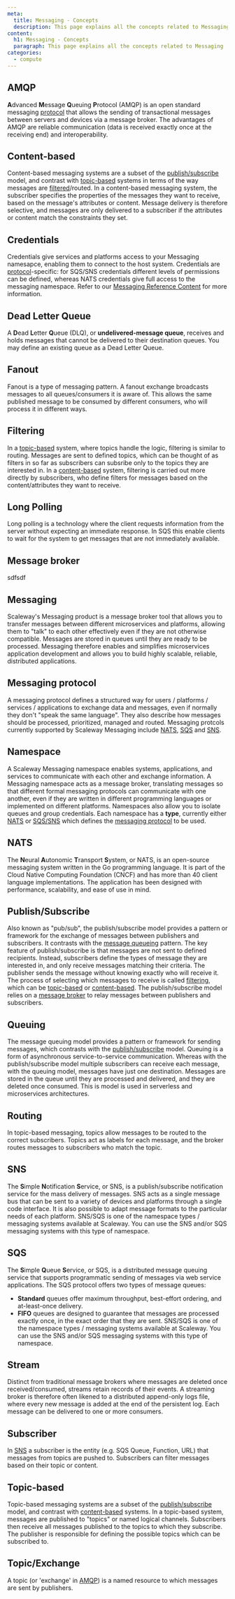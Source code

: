 ```yaml
---
meta:
  title: Messaging - Concepts
  description: This page explains all the concepts related to Messaging
content:
  h1: Messaging - Concepts
  paragraph: This page explains all the concepts related to Messaging
categories:
  - compute
---
```


<Concept opened>

## AMQP

**A**dvanced **M**essage **Q**ueuing **P**rotocol (AMQP) is an open standard messaging [protocol](#messaging-protocol) that allows the sending of transactional messages between servers and devices via a message broker. The advantages of AMQP are reliable communication (data is received exactly once at the receiving end) and interoperability.

</Concept>

<Concept opened>

## Content-based

Content-based messaging systems are a subset of the [publish/subscribe](#publish/subscribe) model, and contrast with [topic-based](#topic-based) systems in terms of the way messages are [filtered](#filtering)/routed. In a content-based messaging system, the subscriber specifies the properties of the messages they want to receive, based on the message's attributes or content. Message delivery is therefore selective, and messages are only delivered to a subscriber if the attributes or content match the constraints they set.

</Concept>

<Concept opened>

## Credentials

Credentials give services and platforms access to your Messaging namesapce, enabling them to connect to the host system. Credentials are [protocol](#messaging-protocol)-specific: for SQS/SNS credentials different levels of permissions can be defined, whereas NATS credentials give full access to the messaging namespace. Refer to our [Messaging Reference Content](/compute/messaging/reference-content/) for more information.

</Concept>

<Concept>

## Dead Letter Queue

A **D**ead **L**etter **Q**ueue (DLQ), or **undelivered-message queue**, receives and holds messages that cannot be delivered to their destination queues. You may define an existing queue as a Dead Letter Queue.

</Concept>

<Concept>

## Fanout

Fanout is a type of messaging pattern. A fanout exchange broadcasts messages to all queues/consumers it is aware of. This allows the same published message to be consumed by different consumers, who will process it in different ways.

</Concept>

<Concept>

## Filtering

In a [topic-based](#topic-based) system, where topics handle the logic, filtering is similar to routing. Messages are sent to defined topics, which can be thought of as filters in so far as subscribers can subsribe only to the topics they are interested in. In a [content-based](#content-based) system, filtering is carried out more directly by subscribers, who define filters for messages based on the content/attributes they want to receive.

</Concept>

<Concept>

## Long Polling

Long polling is a technology where the client requests information from the server without expecting an immediate response. In SQS this enable clients to wait for the system to get messages that are not immediately available.

</Concept>

<Concept>

## Message broker

sdfsdf

</Concept>

<Concept>

## Messaging

Scaleway's Messaging product is a message broker tool that allows you to transfer messages between different microservices and platforms, allowing them to "talk" to each other effectively even if they are not otherwise compatible. Messages are stored in queues until they are ready to be processed. Messaging therefore enables and simplifies microservices application development and allows you to build highly scalable, reliable, distributed applications. 

</Concept>

<Concept>

## Messaging protocol

A messaging protocol defines a structured way for users / platforms / services / applications to exchange data and messages, even if normally they don't "speak the same language". They also describe how messages should be processed, prioritized, managed and routed. Messaging protcols currently supported by Scaleway Messaging include [NATS](#nats), [SQS](#sqs) and [SNS](#sns).

</Concept>

<Concept>

## Namespace

A Scaleway Messaging namespace enables systems, applications, and services to communicate with each other and exchange information. A Messaging namespace acts as a message broker, translating messages so that different formal messaging protocols can communicate with one another, even if they are written in different programming languages or implemented on different platforms. Namespaces also allow you to isolate queues and group credentials. Each namespace has a **type**, currently either [NATS](#nats) or [SQS/SNS](#sqssns) which defines the [messaging protocol](#messaging-protocol) to be used.

</Concept>

<Concept>

## NATS

The **N**eural **A**utonomic **T**ransport **S**ystem, or NATS, is an open-source messaging system written in the Go programming language. It is part of the Cloud Native Computing Foundation (CNCF) and has more than 40 client language implementations. The application has been designed with performance, scalability, and ease of use in mind.

</Concept>

<Concept>

## Publish/Subscribe

Also known as "pub/sub", the publish/subscribe model provides a pattern or framework for the exchange of messages between publishers and subscribers. It contrasts with the [message queueing](#queuing) pattern. The key feature of publish/subscribe is that messages are not sent to defined recipients. Instead, subscribers define the types of message they are interested in, and only receive messages matching their criteria. The publisher sends the message without knowing exactly who will receive it. The process of selecting which messages to receive is called [filtering](#filtering), which can be [topic-based](#topic-based) or [content-based](#content-based). The publish/subscribe model relies on a [message broker](#message-broker) to relay messages between publishers and subscribers. 

</Concept>

<Concept>

## Queuing

The message queuing model provides a pattern or framework for sending messages, which contrasts with the [publish/subscribe](#publish/subscribe) model. Queuing is a form of asynchronous service-to-service communication. Whereas with the publish/subscribe model multiple subscribers can receive each message, with the queuing model, messages have just one destination. Messages are stored in the queue until they are processed and delivered, and they are deleted once consumed. This is model is used in serverless and microservices architectures. 

</Concept>

<Concept>

## Routing

In topic-based messaging, topics allow messages to be routed to the correct subscribers. Topics act as labels for each message, and the broker routes messages to subscribers who match the topic.

</Concept>

<Concept>

## SNS

The **S**imple **N**otification **S**ervice, or SNS, is a publish/subscribe notification service for the mass delivery of messages. SNS acts as a single message bus that can be sent to a variety of devices and platforms through a single code interface. It is also possible to adapt message formats to the particular needs of each platform. SNS/SQS is one of the namespace types / messaging systems available at Scaleway. You can use the SNS and/or SQS messaging systems with this type of namespace.

</Concept>

<Concept>

## SQS

The **S**imple **Q**ueue **S**ervice, or SQS, is a distributed message queuing service that supports programmatic sending of messages via web service applications. The SQS protocol offers two types of message queues: 
- **Standard** queues offer maximum throughput, best-effort ordering, and at-least-once delivery. 
- **FIFO** queues are designed to guarantee that messages are processed exactly once, in the exact order that they are sent.
SNS/SQS is one of the namespace types / messaging systems available at Scaleway. You can use the SNS and/or SQS messaging systems with this type of namespace.

</Concept>

<Concept>

## Stream

Distinct from traditional message brokers where messages are deleted once received/consumed, streams retain records of their events. A streaming broker is therefore often likened to a distributed append-only logs file, where every new message is added at the end of the persistent log. Each message can be delivered to one or more consumers.

</Concept>

<Concept>

## Subscriber

In [SNS](#sns) a subscriber is the entity (e.g. SQS Queue, Function, URL) that messages from topics are pushed to. Subscribers can filter messages based on their topic or content.

</Concept>

<Concept>

## Topic-based

Topic-based messaging systems are a subset of the [publish/subscribe](#publish/subscribe) model, and contrast with [content-based](#content-based) systems. In a topic-based system, messages are published to "topics" or named logical channels. Subscribers then receive all messages published to the topics to which they subscribe. The publisher is responsible for defining the possible topics which can be subscribed to.

</Concept>

<Concept>

## Topic/Exchange

A topic (or 'exchange' in [AMQP](https://en.wikipedia.org/wiki/Advanced_Message_Queuing_Protocol)) is a named resource to which messages are sent by publishers.

</Concept>